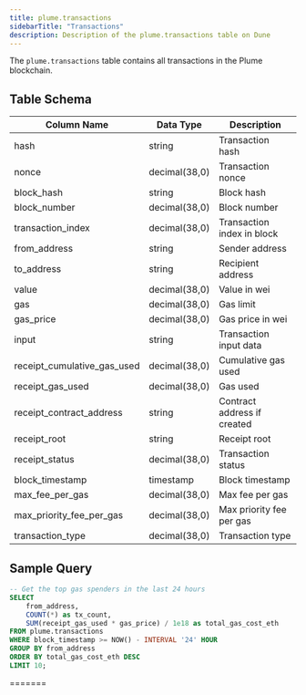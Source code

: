 ```yaml
---
title: plume.transactions
sidebarTitle: "Transactions"
description: Description of the plume.transactions table on Dune
---
```



The `plume.transactions` table contains all transactions in the Plume blockchain.

## Table Schema

| Column Name | Data Type | Description |
|------------|-----------|-------------|
| hash | string | Transaction hash |
| nonce | decimal(38,0) | Transaction nonce |
| block_hash | string | Block hash |
| block_number | decimal(38,0) | Block number |
| transaction_index | decimal(38,0) | Transaction index in block |
| from_address | string | Sender address |
| to_address | string | Recipient address |
| value | decimal(38,0) | Value in wei |
| gas | decimal(38,0) | Gas limit |
| gas_price | decimal(38,0) | Gas price in wei |
| input | string | Transaction input data |
| receipt_cumulative_gas_used | decimal(38,0) | Cumulative gas used |
| receipt_gas_used | decimal(38,0) | Gas used |
| receipt_contract_address | string | Contract address if created |
| receipt_root | string | Receipt root |
| receipt_status | decimal(38,0) | Transaction status |
| block_timestamp | timestamp | Block timestamp |
| max_fee_per_gas | decimal(38,0) | Max fee per gas |
| max_priority_fee_per_gas | decimal(38,0) | Max priority fee per gas |
| transaction_type | decimal(38,0) | Transaction type |

## Sample Query

```sql
-- Get the top gas spenders in the last 24 hours
SELECT 
    from_address,
    COUNT(*) as tx_count,
    SUM(receipt_gas_used * gas_price) / 1e18 as total_gas_cost_eth
FROM plume.transactions
WHERE block_timestamp >= NOW() - INTERVAL '24' HOUR
GROUP BY from_address
ORDER BY total_gas_cost_eth DESC
LIMIT 10;
```

<TransactionsSnippet /> 
=======


<TransactionsSnippet blockchain="plume" />